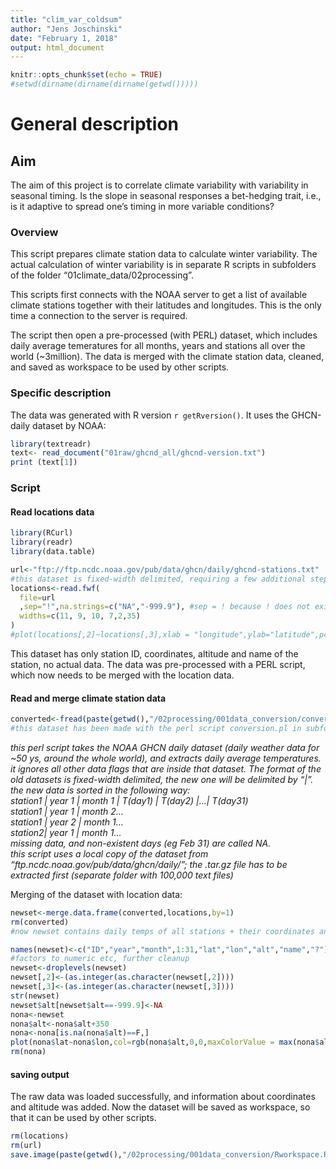 ```yaml
---
title: "clim_var_coldsum"
author: "Jens Joschinski"
date: "February 1, 2018"
output: html_document
---
```


```r
knitr::opts_chunk$set(echo = TRUE)
#setwd(dirname(dirname(dirname(getwd()))))
```
# General description  
## Aim  
The aim of this project is to correlate climate variability with variability in seasonal timing. Is the slope in seasonal responses a bet-hedging trait, i.e., is it adaptive to spread one's timing in more variable conditions?  


### Overview  
This script prepares climate station data to calculate winter variability. The actual calculation of winter variability is in separate R scripts in subfolders of the folder "01climate_data/02processing".  

This scripts first connects with the NOAA server to get a list of available climate stations together with their latitudes and longitudes. This is the only time a connection to the server is required.  

The script then open a pre-processed (with PERL) dataset, which includes daily average temeratures for all months, years and stations all over the world (~3million). The data is merged with the climate station data, cleaned, and saved as workspace to be used by other scripts.  

### Specific description  

The data was generated with R version `r getRversion()`. It uses the GHCN-daily dataset by NOAA:
```r
library(textreadr)
text<- read_document("01raw/ghcnd_all/ghcnd-version.txt")
print (text[1])
```


### Script  

#### Read locations data  

``` r
library(RCurl)
library(readr)
library(data.table)
```

```r
url<-"ftp://ftp.ncdc.noaa.gov/pub/data/ghcn/daily/ghcnd-stations.txt"
#this dataset is fixed-width delimited, requiring a few additional steps
locations<-read.fwf(
  file=url
  ,sep="!",na.strings=c("NA","-999.9"), #sep = ! because ! does not exist in dataset - > dataset is fixed-width and should have no additional seps
  widths=c(11, 9, 10, 7,2,35)
)
#plot(locations[,2]~locations[,3],xlab = "longitude",ylab="latitude",pch=21, cex=0.1)
```


This dataset has only station ID, coordinates, altitude and name of the station, no actual data. The data was pre-processed with a PERL script, which now needs to be merged with the location data.


#### Read and merge climate station data  
```r
converted<-fread(paste(getwd(),"/02processing/001data_conversion/converted.txt",sep=""), sep ="|", na.strings=c("NA","-9999"),verbose=F)
#this dataset has been made with the perl script conversion.pl in subfolder 01climatedata/02processing/001data_conversion
```


*this perl script takes the NOAA GHCN daily dataset (daily weather data for ~50 ys, around the whole world), and extracts
daily average temperatures. it ignores all other data flags that are inside that dataset. The format of the old datasets is fixed-width delimited, the new one will be delimited by "|".
the new data is sorted in the following way:  
station1 | year 1 | month 1 | T(day1) | T(day2) |...| T(day31)  
station1 | year 1 | month 2...  
station1 | year 2 | month 1...  
station2| year 1 | month 1...  
missing data, and non-existent days (eg Feb 31) are called NA.  
this script uses a local copy of the dataset from "ftp.ncdc.noaa.gov/pub/data/ghcn/daily/"; the .tar.gz file has to be extracted first (separate folder with 100,000 text files)*


Merging of the dataset with location data:


```r
newset<-merge.data.frame(converted,locations,by=1)
rm(converted)
#now newset contains daily temps of all stations + their coordinates and names

names(newset)<-c("ID","year","month",1:31,"lat","lon","alt","name","?")
#factors to numeric etc, further cleanup
newset<-droplevels(newset)
newset[,2]<-(as.integer(as.character(newset[,2])))
newset[,3]<-(as.integer(as.character(newset[,3])))
str(newset)
newset$alt[newset$alt==-999.9]<-NA
nona<-newset
nona$alt<-nona$alt+350
nona<-nona[is.na(nona$alt)==F,]
plot(nona$lat~nona$lon,col=rgb(nona$alt,0,0,maxColorValue = max(nona$alt)),main="location of climate stations, altitude in red",cex=0.2)
rm(nona)
```

#### saving output  

The raw data was loaded successfully, and information about coordinates and altitude was added. Now the dataset will be saved as workspace, so that it can be used by other scripts.


```r
rm(locations)
rm(url)
save.image(paste(getwd(),"/02processing/001data_conversion/Rworkspace.RData",sep=""))
```

